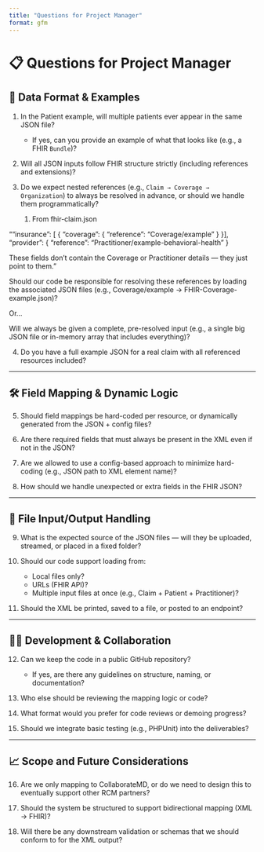 ```yaml
---
title: "Questions for Project Manager"
format: gfm
---
```


# 📋 Questions for Project Manager

## 🧾 Data Format & Examples

1. In the Patient example, will multiple patients ever appear in the same JSON file?
   - If yes, can you provide an example of what that looks like (e.g., a FHIR `Bundle`)?

2. Will all JSON inputs follow FHIR structure strictly (including references and extensions)?

3. Do we expect nested references (e.g., `Claim → Coverage → Organization`) to always be resolved in advance, or should we handle them programmatically?
   1. From fhir-claim.json 


""insurance": [
  {
    "coverage": {
      "reference": "Coverage/example"
    }
  }
],
"provider": {
  "reference": "Practitioner/example-behavioral-health"
}

These fields don’t contain the Coverage or Practitioner details — they just point to them."

Should our code be responsible for resolving these references by loading the associated JSON files (e.g., Coverage/example → FHIR-Coverage-example.json)?

Or...

Will we always be given a complete, pre-resolved input (e.g., a single big JSON file or in-memory array that includes everything)?

4. Do you have a full example JSON for a real claim with all referenced resources included?

---

## 🛠 Field Mapping & Dynamic Logic

5. Should field mappings be hard-coded per resource, or dynamically generated from the JSON + config files?

6. Are there required fields that must always be present in the XML even if not in the JSON?

7. Are we allowed to use a config-based approach to minimize hard-coding (e.g., JSON path to XML element name)?

8. How should we handle unexpected or extra fields in the FHIR JSON?

---

## 📂 File Input/Output Handling

9. What is the expected source of the JSON files — will they be uploaded, streamed, or placed in a fixed folder?

10. Should our code support loading from:
    - Local files only?
    - URLs (FHIR API)?
    - Multiple input files at once (e.g., Claim + Patient + Practitioner)?

11. Should the XML be printed, saved to a file, or posted to an endpoint?

---

## 👨‍💻 Development & Collaboration

12. Can we keep the code in a public GitHub repository?
    - If yes, are there any guidelines on structure, naming, or documentation?

13. Who else should be reviewing the mapping logic or code?

14. What format would you prefer for code reviews or demoing progress?

15. Should we integrate basic testing (e.g., PHPUnit) into the deliverables?

---

## 📈 Scope and Future Considerations

16. Are we only mapping to CollaborateMD, or do we need to design this to eventually support other RCM partners?

17. Should the system be structured to support bidirectional mapping (XML → FHIR)?

18. Will there be any downstream validation or schemas that we should conform to for the XML output?

